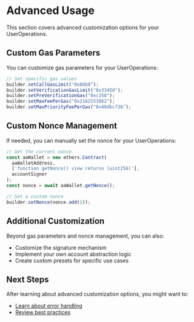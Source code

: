 
# Advanced Usage

This section covers advanced customization options for your UserOperations.

## Custom Gas Parameters

You can customize gas parameters for your UserOperations:

```typescript
// Set specific gas values
builder.setCallGasLimit("0x88b8");
builder.setVerificationGasLimit("0x33450");
builder.setPreVerificationGas("0xc350");
builder.setMaxFeePerGas("0x2162553062");
builder.setMaxPriorityFeePerGas("0x40dbcf36");
```

## Custom Nonce Management

If needed, you can manually set the nonce for your UserOperations:

```typescript
// Get the current nonce
const aaWallet = new ethers.Contract(
  aaWalletAddress,
  ['function getNonce() view returns (uint256)'],
  accountSigner
);
const nonce = await aaWallet.getNonce();

// Set a custom nonce
builder.setNonce(nonce.add(1));
```

## Additional Customization

Beyond gas parameters and nonce management, you can also:

- Customize the signature mechanism
- Implement your own account abstraction logic
- Create custom presets for specific use cases

## Next Steps

After learning about advanced customization options, you might want to:
- [Learn about error handling](/en/developer-tools/user-op-sdk/error-handling)
- [Review best practices](/en/developer-tools/user-op-sdk/best-practices)

<PageFeedback path="/en/developer-tools/user-op-sdk/advanced-usage" /> 